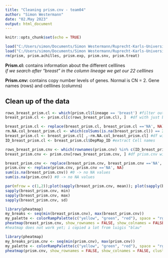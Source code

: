 ```yaml
---
title: "Cleaning prism.cnv - team04"
author: "Simon Westermann"
date: "02.May 2023"
output: html_document
---
```


```r
knitr::opts_chunk$set(echo = TRUE)
```


```r
load("C:/Users/simon/Documents/Simon Westermann/Ruprecht-Karls-Universität Heidelberg/Module/BioInfo/BioInfoProjekt/prism_datasets.rda")
load("C:/Users/simon/Documents/Simon Westermann/Ruprecht-Karls-Universität Heidelberg/Module/BioInfo/BioInfoProjekt/cellline_datasets.rda")
rm(prism, prism.achilles, prism.exp, prism.snv, prism.treat)
```

**Prism.cl:** contains information about the different celllines    
*if we search after "breast" in the column lineage we get our 22 celllines*

**Prism.cnv:** contains copy number levels of genes. Normal is CN = 2. Gene names (rows) and celllines (columns)

## Clean up of the data

```r
rows_breast_prism.cl <- which(prism.cl$lineage == 'breast') #filter out our cells 
breast_prism.cl <- prism.cl[c(rows_breast_prism.cl), ]  #df with just breast cell lines

breast_prism.cl <- replace(breast_prism.cl, breast_prism.cl =='NA', NA) #replaces all 'NA' with real NA
rm.NA.col_breast_prism.cl <- which(colSums(is.na(breast_prism.cl)) == 22 )#removes NA columns
breast_prism.cl <- breast_prism.cl[ ,-rm.NA.col_breast_prism.cl] #df without NA columns
ID_breast_prism.cl <- breast_prism.cl$DepMap_ID #extract Cell names

```

```r
rows_breast_prism.cnv <- which(rownames(prism.cnv) %in% c(ID_breast_prism.cl)) #extract breast rows from prism.cnv
breast_prism.cnv <- prism.cnv[rows_breast_prism.cnv, ] #df prism.cnv with just breast rows

breast_prism.cnv <- replace(breast_prism.cnv, breast_prism.cnv =='NA', NA)
prism.cnv <- replace(prism.cnv, prism.cnv =='NA', NA)
sum(is.na(breast_prism.cnv)) #0 -> no NA values
sum(is.na(prism.cnv)) #0 -> no NA values

```

```r
par(mfrow = c(1,2));plot(sapply(breast_prism.cnv, mean)); plot(sapply(breast_prism.cnv, median))
sapply(breast_prism.cnv, min)
sapply(breast_prism.cnv, max)
sapply(breast_prism.cnv, sd)
```


```r
library(pheatmap)
my_breaks <- seq(min(breast_prism.cnv), max(breast_prism.cnv))
my_palette <- colorRampPalette(c("yellow", "green", "red"), space = "rgb")(6)
pheatmap(breast_prism.cnv, show_rownames = FALSE, show_colnames = FALSE, cluster_cols = FALSE, cluster_rows = FALSE, col = my_palette, breaks = my_breaks)
#heatmap does not work yet; i copied a lot from luigis "blau"
```
```r
library(pheatmap)
my_breaks_prism.cnv <- seq(min(prism.cnv), max(prism.cnv))
my_palette <- colorRampPalette(c("yellow", "green", "red"), space = "rgb")(6)
pheatmap(prism.cnv, show_rownames = FALSE, show_colnames = FALSE, cluster_cols = FALSE, cluster_rows = FALSE, col = my_palette, breaks = my_breaks)
```

